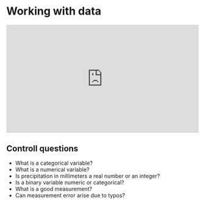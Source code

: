 # Working with data

<!-- <div style='padding:75% 0 0 0;position:relative;'> -->
<!-- <iframe src="https://player.vimeo.com/video/1035528367?portrait=0&byline=0" width="640" height="360" frameborder="0" allow="autoplay; fullscreen; picture-in-picture;" allowfullscreen> -->
<!-- </iframe> -->
<!-- </div> -->

<div style="padding:56.25% 0 0 0;position:relative;"><iframe src="https://player.vimeo.com/video/1035528367?badge=0&amp;autopause=0&amp;player_id=0&portrait=0&byline=0&amp;app_id=58479" frameborder="0" allow="autoplay; fullscreen; picture-in-picture; clipboard-write" style="position:absolute;top:0;left:0;width:100%;height:100%;" title="TECH3: Working with data"></iframe></div><script src="https://player.vimeo.com/api/player.js"></script>


## Controll questions

- What is a categorical variable?
- What is a numerical variable?
- Is precipitation in millimeters a real number or an integer?
- Is a binary variable numeric or categorical?
- What is a good measurement?
- Can measurement error arise due to typos?

